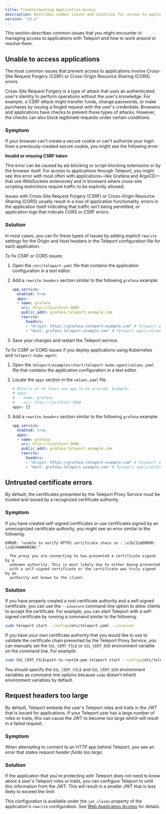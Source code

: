 ```yaml
---
title: Troubleshooting Application Access
description: Describes common issues and solutions for access to applications protected by Teleport.
version: "13.x"
---
```


This section describes common issues that you might encounter in managing access to applications
with Teleport and how to work around or resolve them.

## Unable to access applications

The most common issues that prevent access to applications involve Cross-Site Request Forgery (CSRF) or
Cross-Origin Resource Sharing (CORS) errors.

Cross-Site Request Forgery is a type of attack that uses an authenticated user's identity to perform operations
without the user's knowledge. For example, a CSRF attack might transfer funds, change passwords, or make purchases
by issuing a forged request with the user's credentials. Browsers and applications have checks to prevent these
types of attacks. However, the checks can also block legitimate requests under certain conditions.

### Symptom

If your browser can't create a secure cookie or can't authorize your login from a previously-created secure
cookie, you might see the following error:

**Invalid or missing CSRF token**

This error can be caused by ad-blocking or script-blocking extensions or by the browser itself.
For access to applications through Teleport, you might see this error with most often with
applications—like Grafana and ArgoCD—that use WebSockets extensively and in browsers where
cross-site scripting restrictions require traffic to be explicitly allowed.

Issues with Cross-Site Request Forgery (CSRF) or Cross-Origin Resource Sharing (CORS) usually
result in a loss of application functionality, errors in the application itself indicating that
traffic isn't being permitted, or application logs that indicate CORS or CSRF errors.

### Solution

In most cases, you can fix these types of issues by adding explicit `rewrite` settings for the Origin and Host headers
in the Teleport configuration file for each application.

To fix CSRF or CORS issues:

1. Open the `/etc/teleport.yaml` file that contains the application configuration in a text editor.

2. Add a `rewrite.headers` section similar to the following `grafana` example:

   ```yaml
   app_service:
     enabled: true
     apps:
     - name: grafana
       uri: http://localhost:3000
       public_addr: grafana.teleport.example.com
       rewrite:
         headers:
         - "Origin: https://grafana.teleport.example.com" # Teleport application subdomain prepended with "https://"
         - "Host: grafana.teleport.example.com" # Teleport application subdomain itself
   ```

3. Save your changes and restart the Teleport service.

To fix CSRF or CORS issues if you deploy applications using Kubernetes and `teleport-kube-agent`:

1. Open the `teleport/examples/chart/teleport-kube-agent/values.yaml` file that contains the application
   configuration in a text editor.

2. Locate the `apps` section in the `values.yaml` file.

   ```yaml
   # Details of at least one app to be proxied. Example:
   # apps:
   #  - name: grafana
   #    uri: http://localhost:3000
   apps: []
   ```

3. Add a `rewrite.headers` section similar to the following `grafana` example:

   ```yaml
   app_service:
     enabled: true
     apps:
     - name: grafana
       uri: http://localhost:3000
       public_addr: grafana.teleport.example.com
       rewrite:
         headers:
         - "Origin: https://grafana.teleport.example.com" # Teleport application subdomain prepended with "https://"
         - "Host: grafana.teleport.example.com" # Teleport application subdomain itself
   ```

## Untrusted certificate errors

By default, the certificates presented by the Teleport Proxy Service must be trusted and issued by
a recognized certificate authority.

### Symptom

If you have created self-signed certificates or use certificates signed by an unrecognized
certificate authority, you might see an error similar to the following:

```text
ERROR: "unable to verify HTTPS certificate chain in : \x1b[31mERROR: \x1b[0mWARNING:"

  The proxy you are connecting to has presented a certificate signed by a
  unknown authority. This is most likely due to either being presented
  with a self-signed certificate or the certificate was truly signed by an
  authority not known to the client.
```

### Solution

If you have properly created a root certificate authority and a self-signed
certificate, you can use the `--insecure` command-line option to allow clients
to accept the certificate. For example, you can start Teleport with a self-signed
certificate by running a command similar to the following:

```bash
sudo teleport start --config=/etc/teleport.yaml --insecure
```

If you have your own certificate authority that you would like to use to
validate the certificate chain presented by the Teleport Proxy Service, you can
manually set the `SSL_CERT_FILE` or `SSL_CERT_DIR` environment variable on the
command line. For example:

```bash
sudo SSL_CERT_FILE=path-to-rootCA-pem teleport start --config=/etc/teleport.yaml
```

You should specify the `SSL_CERT_FILE` and `SSL_CERT_DIR` environment variables as command-line
options because `sudo` doesn't inherit environment variables by default.

## Request headers too large

By default, Teleport embeds the user's Teleport roles and traits in the JWT that
is issued for applications. If your Teleport user has a large number of roles or
traits, this can cause the JWT to become too large which will result in a failed
request.

### Symptom

When attempting to connect to an HTTP app behind Teleport, you see an error
that states *request header fields too large*.

### Solution

If the application that you're protecting with Teleport does not need to know
about a user's Teleport roles or traits, you can configure Teleport to omit
this information from the JWT. This will result in a smaller JWT that is less
likely to exceed the limit.

This configuration is available under the `jwt_claims` property of the
application's `rewrite` configuration. See
[Web Application Access](/docs/ver/13.x/application-access/guides/connecting-apps#configuring-the-jwt-token)
for details.
